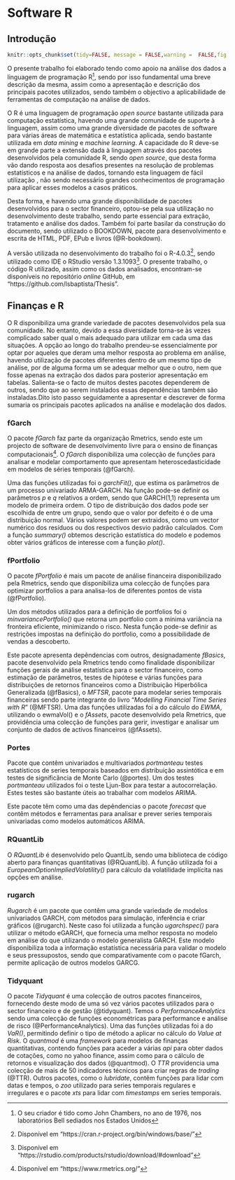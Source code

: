 # Software R
\newpage

## Introdução
```r
knitr::opts_chunk$set(tidy=FALSE, message = FALSE,warning =  FALSE,fig.align = "center",fig.show = "hold")
```
O presente trabalho foi elaborado tendo como apoio na análise dos dados a linguagem de programação R^[O seu criador é tido como John Chambers, no ano de 1976, nos laboratórios Bell sediados nos Estados Unidos], sendo por isso fundamental uma breve descrição da mesma, assim como a apresentação e descrição dos principais pacotes utilizados, sendo também o objectivo a aplicabilidade de ferramentas de computação na análise de dados.

O R é uma linguagem de programação *open source* bastante utilizada para computação estatística, havendo uma grande comunidade de suporte à linguagem, assim como uma grande  diversidade de pacotes de software para várias áreas de matemática e estatística aplicada, sendo bastante utilizada em *data mining* e *machine learning*. A capacidade do R deve-se em grande parte a extensão dada à linguagem através dos pacotes desenvolvidos pela comunidade R, sendo *open source*, que desta forma vão dando resposta aos desafios presentes na resolução de problemas estatísticos e na análise de dados, tornando esta linguagem de fácil utilização , não sendo necessário grandes conhecimentos de programação para aplicar esses modelos a casos práticos.

Desta forma, e havendo uma grande disponibilidade de pacotes desenvolvidos para o sector financeiro, optou-se pela sua utilização no desenvolvimento deste trabalho, sendo parte essencial para extração, tratamento e análise dos dados. Também foi parte basilar da construção do documento, sendo utilizado o BOOKDOWN, pacote para desenvolvimento e escrita de HTML, PDF, EPub e livros (@R-bookdown).

A versão utilizada no desenvolvimento do trabalho foi o R-4.0.3^[Disponível em "https://cran.r-project.org/bin/windows/base/"], sendo utilizado como IDE o RStudio versão 1.3.1093^[Disponível em "https://rstudio.com/products/rstudio/download/#download"]. O presente trabalho, o código R utilizado, assim como os dados analisados, encontram-se disponíveis no repositório *online* GitHub, em "https://github.com/lsbaptista/Thesis".

## Finanças e R
O R disponibiliza uma grande variedade de pacotes desenvolvidos pela sua comunidade. No entanto, devido a essa diversidade torna-se às vezes complicado saber qual o mais adequado para utilizar em cada uma das situações. A opção ao longo do trabalho prendeu-se essencialmente por optar por aqueles que deram uma melhor resposta ao problema em análise, havendo utilização de pacotes diferentes dentro de um mesmo tipo de análise, por de alguma forma um se adequar melhor que o outro, nem que fosse apenas na extração dos dados para posterior apresentação em tabelas. Salienta-se o facto de muitos destes pacotes dependerem de outros, sendo que ao serem instalados essas dependências também são instaladas.Dito isto passo seguidamente a apresentar e descrever de forma sumaria os principais pacotes aplicados na análise e modelação dos dados.

### fGarch
O pacote *fGarch* faz parte da organização Rmetrics, sendo este um projecto de software de desenvolvimento livre para o ensino de finanças computacionais^[Disponível em "https://www.rmetrics.org/"]. O *fGarch* disponibiliza uma colecção de funções para analisar e modelar comportamento que apresentam heteroscedasticidade em modelos de séries temporais (@fGarch).

Uma das funções utilizadas foi o *garchFit()*, que estima os parâmetros de um processo univariado ARMA-GARCH. Na função pode-se definir os parâmetros *p* e *q* relativos a ordem, sendo que GARCH(1,1) representa um modelo de primeira ordem. O tipo de distribuição dos dados pode ser escolhida de entre um grupo, sendo que o valor por defeito é o de uma distribuição normal. Vários valores podem ser extraidos, como um vector numérico dos resíduos ou dos respectivos desvio padrão calculados. Com a função *summary()* obtemos descrição estatística do modelo e podemos obter vários gráficos de interesse com a função *plot()*.

### fPortfolio
O pacote *fPortfolio* é mais um pacote de análise financeira disponibilizado pela Rmetrics, sendo que disponibiliza uma colecção de funções para optimizar portfolios a para analisa-los de diferentes pontos de vista (@fPortfolio).

Um dos métodos utilizados para a definição de portfolios foi o *minvariancePortfolio()* que retorna um portfolio com a mínima variância na fronteira eficiente, minimizando o risco. Nesta função pode-se definir as restrições impostas na definição do portfolio, como a possibilidade de vendas a descoberto.

Este pacote apresenta depêndencias com outros, designadamente *fBasics*, pacote desenvolvido pela Rmetrics tendo como finalidade disponibilizar funções gerais de análise estatística para o sector financeiro, como estimação de parâmetros, testes de hipótese e várias funções para distribuições de retornos financeiros como a Distribuição Hiperbólica Generalizada (@fBasics), o *MFTSR*, pacote para modelar series temporais financeiras sendo parte integrante do livro "*Modelling Financial Time Series with R*" (@MFTSR). Uma das funções utilizadas foi a do cálculo do *EWMA*, utilizando o ewmaVol() e o *fAssets*, pacote desenvolvido pela Rmetrics, que providência uma colecção de funções para gerir, investigar e analisar um conjunto de dados de activos financeiros (@fAssets).

### Portes
Pacote que contêm univariados e multivariados *portmanteau* testes estatísticos de series temporais baseados em distribuição assintótica e em testes de significância de Monte Carlo (@portes). Um dos testes *portmanteau* utilizados foi o teste Ljun-Box para testar a autocorrelação. Estes testes são bastante úteis ao trabalhar com modelos ARIMA. 

Este pacote têm como uma das depêndencias o pacote *forecast* que contêm métodos e ferramentas para analisar e prever series temporais univariadas como modelos automáticos ARIMA.

### RQuantLib
O *RQuantLib* é desenvolvido pelo QuantLib, sendo uma biblioteca de código aberto para finanças quantitativas (@RQuantLib). A função utilizada foi a *EuropeanOptionImpliedVolatility()* para cálculo da volatilidade implícita nas opções em análise.

### rugarch
*Rugarch* é um pacote que contêm uma grande variedade de modelos unívariados GARCH, com métodos para simulação, inferência e criar gráficos (@rugarch). Neste caso foi utilizada a função *ugarchspec()* para utilizar o método eGARCH, que fornecia uma melhor resposta no modelo em análise do que utilizando o modelo generalista GARCH. Este modelo disponibiliza toda a informação estatística necessária para validar o modelo e seus pressupostos, sendo que comparativamente com o pacote fGarch, permite aplicação de outros modelos GARCG.

### Tidyquant
O pacote *Tidyquant* é uma colecção de outros pacotes financeiros, fornecendo deste modo de uma só vez vários pacotes utilizados para o sector financeiro e de gestão (@tidyquant). Temos o  *PerformanceAnalytics* sendo uma colecção de funções econométricas para performance e análise de risco (@PerformanceAnalytics). Uma das funções utilizadas foi a do *VaR()*, permitindo definir o tipo de método a aplicar no cálculo do *Value at Risk*. O *quantmod* é uma *framework* para modelos de finanças quantitativas, contendo funções para aceder  a várias *api* para obter dados de cotações, como no yahoo finance, assim como para o cálculo de retornos e visualização dos dados (@quantmod). O *TTR* providencia uma colecção de mais de 50 indicadores técnicos para criar regras de *trading* (@TTR). Outros pacotes, como o *lubridate*, contêm funções para lidar com datas e tempos, o *zoo* utilizado para series temporais regulares e irregulares e o pacote *xts* para lidar com *timestamps* em series temporais.














